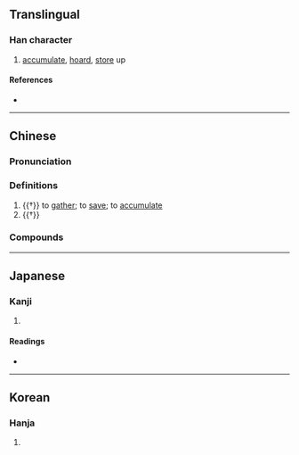 {{character info/new}}
==Translingual==

===Han character===
{{Han char|rn=9|rad=人|as=19|sn=21|four=24286|canj=OHUC|ids=⿰亻贊}}

# [[accumulate]], [[hoard]], [[store]] up

====References====
* {{Han ref|kx=0121.400|dkj=01315|dj=0257.040|hdz=10239.040|uh=5139|ud=20793|bh=F5C1|bd=62913}}

----

==Chinese==
{{zh-forms}}

===Pronunciation===
{{zh-pron
|m=zǎn
|m-s=
|dg=
|c=zaan2,zyun2
|c-t=
|g=
|h=pfs=
|j=
|mb=
|md=
|mn=chán
|mn-t=
|w=
|x=
|mc=y
|oc=y
|cat=v
}}

===Definitions===
{{zh-hanzi}}

# {{†}} to [[gather]]; to [[save]]; to [[accumulate]]
# {{†}} {{zh-alt-form|趲|to [[hasten]]}}

===Compounds===
{{zh-der|儹積|儹錢|積儹}}

----

==Japanese==

===Kanji===
{{ja-kanji|grade=|rs=人19}}

# {{rfdef|ja|sort=人19}}

====Readings====
* {{ja-readings|on=[[さん]] (san)|kun=[[あつめる]] (atsumeru), [[あつまる]] (atsumaru)}}

----

==Korean==

===Hanja===
{{ko-hanja|hangeul=찬|rv=chan|mr=ch'an}}

# {{rfdef|ko|sort=人19}}